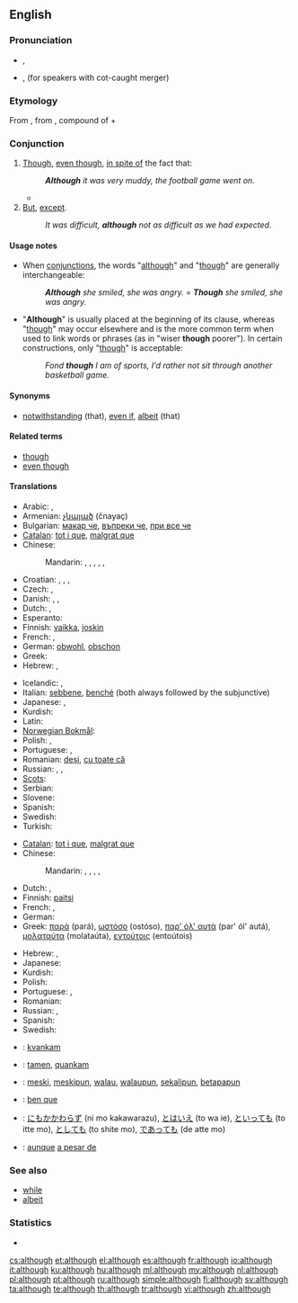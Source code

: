==English==

===Pronunciation===
* {{a|UK}} {{IPA|/ɔːlˈðəʊ/}}, {{SAMPA|/O:l"D@U/}}
* {{a|US}} {{IPA|/ɔlˈðoʊ/}}, {{IPA|/ɑlˈðoʊ/}} (for speakers with cot-caught merger) {{SAMPA|/Ol"DoU/}}
*: {{audio|en-us-although.ogg|Audio (US)}}
*: {{rhymes|əʊ}}

===Etymology===
From {{etyl|enm|en}}, from {{etyl|ang|en}} {{term|althagh||lang=enm}}, compound of {{term|eall||lang=ang|all (emphatic)}} + {{term|þeah||lang=ang|though}}

===Conjunction===
{{en-con}}

# [[though|Though]], [[even though]], [[in spite of]] the fact that: {{non-gloss definition|introducing a clause that expresses a concession.}}
#: '''''Although''' it was very muddy, the football game went on.''
#* {{quote-news
|year=2011
|date=September 29
|author=Jon Smith
|title=Tottenham   3 - 1   Shamrock Rovers
|work=BBC Sport
|url=http://news.bbc.co.uk/sport2/hi/football/15014632.stm
|page=
|passage=With the north London derby to come at the weekend, Spurs boss Harry Redknapp opted to rest many of his key players, '''although''' he brought back Aaron Lennon after a month out through injury.}}
# [[but|But]], [[except]].
#: ''It was difficult, '''although''' not as difficult as we had expected.''

====Usage notes====
* When [[conjunction]]s, the words "[[although]]" and "[[though]]" are generally interchangeable:
*: '''''Although''' she smiled, she was angry.'' = '''''Though''' she smiled, she was angry.''
* "'''Although'''" is usually placed at the beginning of its clause, whereas "[[though]]" may occur elsewhere and is the more common term when used to link words or phrases (as in "wiser '''though''' poorer"). In certain constructions, only "[[though]]" is acceptable:
*: ''Fond '''though''' I am of sports, I'd rather not sit through another basketball game.''

====Synonyms====
* {{sense|in spite of}} [[notwithstanding]] (that), [[even if]], [[albeit]] (that)

====Related terms====
* [[though]]
* [[even though]]

====Translations====
{{trans-top|in spite of the fact that}}
* Arabic: {{t|ar|رغم أن|tr=raghm 'anna}} <!-- please the 2nd part -->, {{t|ar|مع أن|tr=ma3a 'anna}}
* Armenian: [[չնայած]] (čnayaç)
* Bulgarian: [[макар че]], [[въпреки че]], [[при все че]]
* [[Catalan]]: [[tot i que]], [[malgrat que]]
* Chinese:
*: Mandarin: {{t-|cmn|雖然|sc=Hani}}, {{t-|cmn|虽然|tr=suīrán|sc=Hani}}, {{t|cmn|儘管|sc=Hani}}, {{t|cmn|尽管|tr=jǐnguǎn|sc=Hani}}, {{qualifier|colloquial}} {{t-|cmn|雖說|sc=Hani}}, {{t-|cmn|虽说|tr=suīshuō|sc=Hani}}
* Croatian: {{t-|hr|iako}}, {{t-|hr|premda}}, {{t-|hr|mada}}, {{t-|hr|makar}}
* Czech: {{t+|cs|ač}}, {{t+|cs|ačkoliv}}
* Danish: {{t|da|selvom}}, {{t|da|selv om}}, {{t|da|skønt}}
* Dutch: {{t+|nl|hoewel}}, {{t+|nl|alhoewel}}
* Esperanto: {{t|eo|kvankam}}
* Finnish: [[vaikka]], [[joskin]]
* French: {{t+|fr|bien que}}, {{t+|fr|quoique}}
* German: [[obwohl]], [[obschon]] {{qualifier|poetical}}
* Greek: {{t|el|αν και|tr=an kai}}
* Hebrew: {{t|he|למרות ש־|tr=lamrót she-}}, {{t|he|אף על פי ש־|tr=af al pi she-}}
{{trans-mid}}
* Icelandic: {{t+|is|þó að}}, {{t+|is|enda þótt}}
* Italian: [[sebbene]], [[benché]] (both always followed by the subjunctive)
* Japanese: {{qualifier|...}} {{t|ja|のに|tr=...noni}}, {{t|ja|だけれども|tr=...da keredomo}}
* Kurdish: {{t|ku|ئه‌گه‌رچی|tr=egerçi|sc=ku-Arab}}
* Latin: {{t+|la|quamquam}}
* [[Norwegian Bokmål]]: {{tø|nb|selv om}}
* Polish: {{t+|pl|chociaż}}, {{t|pl|mimo że}}
* Portuguese: {{t+|pt|embora}}, {{t+|pt|conquanto}}
* Romanian: [[deși]], [[cu toate că]]
* Russian: {{t+|ru|хотя|tr=xotjá}}, {{t|ru|несмотря на то, что|tr=nesmotrjá na tó, što}}, {{t|ru|хоть и|tr=xot' i}}
* [[Scots]]: {{t|sco|awtho}}
* Serbian: {{t-|sr|mada}}
* Slovene: {{t+|sl|čeprav}}
* Spanish: {{t+|es|aunque}}
* Swedish: {{t+|sv|fastän}}
* Turkish: {{t|tr|rağmen}}
{{trans-bottom}}

{{trans-top|but}}
* [[Catalan]]: [[tot i que]], [[malgrat que]]
* Chinese:
*: Mandarin: {{t-|cmn|但是|tr=dànshì|sc=Hani}}, {{t-|cmn|可是|tr=kěshì|sc=Hani}}, {{t-|cmn|不過|sc=Hani}}, {{t-|cmn|不过|tr=bùguò|sc=Hani}}, {{t-|cmn|然而|tr=rán'ér|sc=Hani}}
* Dutch: {{t+|nl|hoewel}}, {{t|nl|maar}}
* Finnish: [[paitsi]]
* French: {{t+|fr|bien que}}, {{t+|fr|quoique}}
* German: {{t+|de|trotzdem}}
* Greek: [[παρά]] (pará), [[ωστόσο]] (ostóso), [[παρ' όλ' αυτά]] (par' ól' autá), [[μολαταύτα]] (molataúta), [[εντούτοις]] (entoútois)
{{trans-mid}}
* Hebrew: {{t+|he|אבל|tr=avál}}, {{t-|he|אלא|tr=éla}}
* Japanese: {{t-|ja|でも|tr=demo}}
* Kurdish: {{t|ku|به‌ڵام|tr=belam|sc=ku-Arab}}
* Polish: {{t|pl|jednakże}}
* Portuguese: {{t+|pt|embora}}, {{t+|pt|conquanto}}
* Romanian: {{t|ro|insa}}
* Russian: {{t+|ru|однако|tr=odnáko}}, {{t+|ru|хотя|tr=χotjá}}
* Spanish: {{t+|es|aunque}}
* Swedish: {{t+|sv|men}}
{{trans-bottom}}

{{checktrans-top}}
* {{ttbc|eo}}: [[kvankam]]
* {{ttbc|io}}: [[tamen]], [[quankam]]
* {{ttbc|id}}: [[meski]], [[meskipun]], [[walau]], [[walaupun]], [[sekalipun]], [[betapapun]]
* {{ttbc|ia}}: [[ben que]]
* {{ttbc|ja}}: [[にもかかわらず]] (ni mo kakawarazu), [[とはいえ]] (to wa ie), [[といっても]] (to itte mo), [[としても]] (to shite mo), [[であっても]] (de atte mo)
* {{ttbc|es}}: [[aunque]] [[a pesar de]]
{{trans-bottom}}

===See also===
* [[while]]
* [[albeit]]

===Statistics===
* {{rank|bed|living|view|532|although|knowledge|hath|table}}

[[cs:although]]
[[et:although]]
[[el:although]]
[[es:although]]
[[fr:although]]
[[io:although]]
[[it:although]]
[[ku:although]]
[[hu:although]]
[[ml:although]]
[[my:although]]
[[nl:although]]
[[pl:although]]
[[pt:although]]
[[ru:although]]
[[simple:although]]
[[fi:although]]
[[sv:although]]
[[ta:although]]
[[te:although]]
[[th:although]]
[[tr:although]]
[[vi:although]]
[[zh:although]]